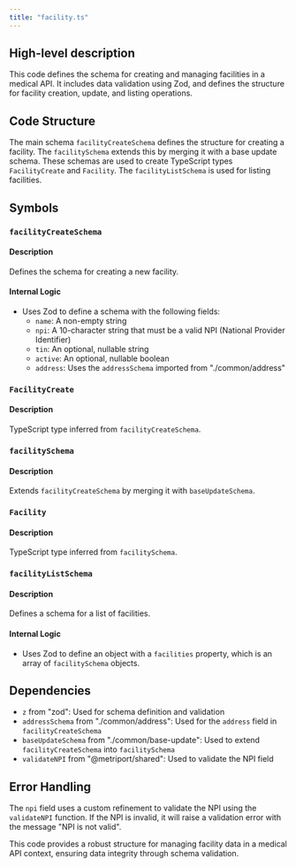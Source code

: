```yaml
---
title: "facility.ts"
---
```


## High-level description
This code defines the schema for creating and managing facilities in a medical API. It includes data validation using Zod, and defines the structure for facility creation, update, and listing operations.

## Code Structure
The main schema `facilityCreateSchema` defines the structure for creating a facility. The `facilitySchema` extends this by merging it with a base update schema. These schemas are used to create TypeScript types `FacilityCreate` and `Facility`. The `facilityListSchema` is used for listing facilities.

## Symbols

### `facilityCreateSchema`
#### Description
Defines the schema for creating a new facility.

#### Internal Logic
- Uses Zod to define a schema with the following fields:
  - `name`: A non-empty string
  - `npi`: A 10-character string that must be a valid NPI (National Provider Identifier)
  - `tin`: An optional, nullable string
  - `active`: An optional, nullable boolean
  - `address`: Uses the `addressSchema` imported from "./common/address"

### `FacilityCreate`
#### Description
TypeScript type inferred from `facilityCreateSchema`.

### `facilitySchema`
#### Description
Extends `facilityCreateSchema` by merging it with `baseUpdateSchema`.

### `Facility`
#### Description
TypeScript type inferred from `facilitySchema`.

### `facilityListSchema`
#### Description
Defines a schema for a list of facilities.

#### Internal Logic
- Uses Zod to define an object with a `facilities` property, which is an array of `facilitySchema` objects.

## Dependencies
- `z` from "zod": Used for schema definition and validation
- `addressSchema` from "./common/address": Used for the `address` field in `facilityCreateSchema`
- `baseUpdateSchema` from "./common/base-update": Used to extend `facilityCreateSchema` into `facilitySchema`
- `validateNPI` from "@metriport/shared": Used to validate the NPI field

## Error Handling
The `npi` field uses a custom refinement to validate the NPI using the `validateNPI` function. If the NPI is invalid, it will raise a validation error with the message "NPI is not valid".

This code provides a robust structure for managing facility data in a medical API context, ensuring data integrity through schema validation.
